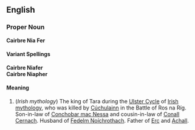 {{Wikipedia}}
==English==

===Proper Noun===
'''Cairbre Nia Fer'''

====Variant Spellings====
'''Cairbre Niafer'''<br>
'''Cairbre Niapher'''

====Meaning====
#(''Irish mythology'') The king of Tara during the [[Ulster Cycle]] of [[Irish]] [[mythology]], who was killed by [[Cúchulainn]] in the Battle of Ros na Ríg.  Son-in-law of [[Conchobar mac Nessa]] and cousin-in-law of [[Conall Cernach]].  Husband of [[Fedelm Noíchrothach]]. Father of [[Erc]] and [[Achall]].